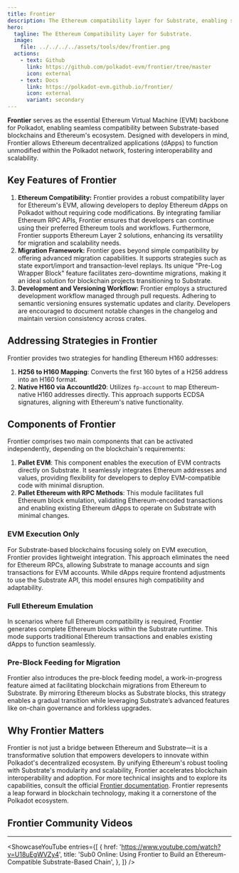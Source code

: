 ```yaml
---
title: Frontier
description: The Ethereum compatibility layer for Substrate, enabling seamless dApp migration, EVM execution, and blockchain interoperability.
hero:
  tagline: The Ethereum Compatibility Layer for Substrate.
  image: 
    file: ../../../../assets/tools/dev/frontier.png
  actions:
    - text: Github
      link: https://github.com/polkadot-evm/frontier/tree/master
      icon: external
    - text: Docs
      link: https://polkadot-evm.github.io/frontier/
      icon: external
      variant: secondary
---
```



**Frontier** serves as the essential Ethereum Virtual Machine (EVM) backbone for Polkadot, enabling seamless compatibility between Substrate-based blockchains and Ethereum's ecosystem. Designed with developers in mind, Frontier allows Ethereum decentralized applications (dApps) to function unmodified within the Polkadot network, fostering interoperability and scalability.

## Key Features of Frontier
1. **Ethereum Compatibility:** Frontier provides a robust compatibility layer for Ethereum's EVM, allowing developers to deploy Ethereum dApps on Polkadot without requiring code modifications. By integrating familiar Ethereum RPC APIs, Frontier ensures that developers can continue using their preferred Ethereum tools and workflows. Furthermore, Frontier supports Ethereum Layer 2 solutions, enhancing its versatility for migration and scalability needs.
2. **Migration Framework:** Frontier goes beyond simple compatibility by offering advanced migration capabilities. It supports strategies such as state export/import and transaction-level replays. Its unique "Pre-Log Wrapper Block" feature facilitates zero-downtime migrations, making it an ideal solution for blockchain projects transitioning to Substrate.
3. **Development and Versioning Workflow:** Frontier employs a structured development workflow managed through pull requests. Adhering to semantic versioning ensures systematic updates and clarity. Developers are encouraged to document notable changes in the changelog and maintain version consistency across crates.

## Addressing Strategies in Frontier
Frontier provides two strategies for handling Ethereum H160 addresses:
1. **H256 to H160 Mapping**: Converts the first 160 bytes of a H256 address into an H160 format.
2. **Native H160 via AccountId20**: Utilizes `fp-account` to map Ethereum-native H160 addresses directly. This approach supports ECDSA signatures, aligning with Ethereum's native functionality.

## Components of Frontier
Frontier comprises two main components that can be activated independently, depending on the blockchain's requirements:
1. **Pallet EVM**: This component enables the execution of EVM contracts directly on Substrate. It seamlessly integrates Ethereum addresses and values, providing flexibility for developers to deploy EVM-compatible code with minimal disruption.
2. **Pallet Ethereum with RPC Methods**: This module facilitates full Ethereum block emulation, validating Ethereum-encoded transactions and enabling existing Ethereum dApps to operate on Substrate with minimal changes.

### EVM Execution Only
For Substrate-based blockchains focusing solely on EVM execution, Frontier provides lightweight integration. This approach eliminates the need for Ethereum RPCs, allowing Substrate to manage accounts and sign transactions for EVM accounts. While dApps require frontend adjustments to use the Substrate API, this model ensures high compatibility and adaptability.

### Full Ethereum Emulation
In scenarios where full Ethereum compatibility is required, Frontier generates complete Ethereum blocks within the Substrate runtime. This mode supports traditional Ethereum transactions and enables existing dApps to function seamlessly.

### Pre-Block Feeding for Migration
Frontier also introduces the pre-block feeding model, a work-in-progress feature aimed at facilitating blockchain migrations from Ethereum to Substrate. By mirroring Ethereum blocks as Substrate blocks, this strategy enables a gradual transition while leveraging Substrate’s advanced features like on-chain governance and forkless upgrades.

## Why Frontier Matters
Frontier is not just a bridge between Ethereum and Substrate—it is a transformative solution that empowers developers to innovate within Polkadot's decentralized ecosystem. By unifying Ethereum's robust tooling with Substrate's modularity and scalability, Frontier accelerates blockchain interoperability and adoption.
For more technical insights and to explore its capabilities, consult the official [Frontier documentation](https://polkadot-evm.github.io/frontier/). Frontier represents a leap forward in blockchain technology, making it a cornerstone of the Polkadot ecosystem.

## Frontier Community Videos
------------
<ShowcaseYouTube
  entries={[
             {
      href: 'https://www.youtube.com/watch?v=U18uEgWVZy4',
      title: 'Sub0 Online: Using Frontier to Build an Ethereum-Compatible Substrate-Based Chain',
          },
  ]} />